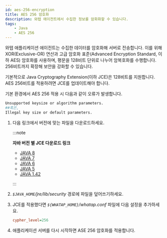 ```yaml
---
id: aes-256-encryption
title: AES 256 암호화
description: 와탭 에이전트에서 수집한 정보를 암화화할 수 있습니다.
tags:
    - Java
    - AES 256
---
```


와탭 애플리케이션 에이전트는 수집한 데이터를 암호화해 서버로 전송합니다. 이를 위해 XOR(Exclusive-OR) 연산과 고급 암호화 표준(Advanced Encryption Standard, 이하 AES) 암호화를 사용하며, 평문을 128비트 단위로 나누어 암복호화를 수행합니다. 256비트까지 확장해 보안을 강화할 수 있습니다.

기본적으로 Java Cryptography Extension(이하 JCE)은 128비트를 지원합니다. AES 256비트를 적용하려면 JCE를 업데이트해야 합니다.

기본 환경에서 AES 256 적용 시 다음과 같이 오류가 발생합니다.

```bash
Unsupported keysize or algorithm parameters.
##혹은,
Illegal key size or default parameters.
```

1. 다음 링크에서 버전에 맞는 파일을 다운로드하세요.
    
    :::note
    
    **자바 버전 별 JCE 다운로드 링크**
    
    * [JAVA 8](https://www.oracle.com/technetwork/java/javase/downloads/jce8-download-2133166.html)
    * [JAVA 7](http://www.oracle.com/technetwork/java/javase/downloads/jce-7-download-432124.html)
    * [JAVA 6](http://www.oracle.com/technetwork/java/javase/downloads/jce-6-download-429243.html)
    * [JAVA 5](http://www.oracle.com/technetwork/java/javasebusiness/downloads/java-archive-downloads-java-plat-419418.html#jce_policy-1.5.0-oth-JPR)
    * [JAVA 1.42](http://www.oracle.com/technetwork/java/javasebusiness/downloads/java-archive-downloads-java-plat-419418.html#7503-jce-1.4.2-oth-JPR)
    
    :::

1. *`$JAVA_HOME`/jre/lib/security* 경로에 파일을 덮어쓰기하세요.

1. JCE를 적용했다면 *`${WHATAP_HOME}`/whatap.conf* 파일에 다음 설정을 추가하세요.

    ```ini title='whatap.conf'
    cypher_level=256
    ```

1. 애플리케이션 서버를 다시 시작하면 ASE 256 암호화를 적용합니다.